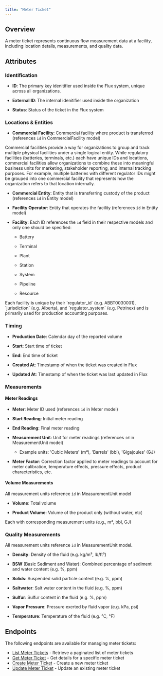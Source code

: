 ```yaml
---
title: "Meter Ticket"
---
```


## Overview

A meter ticket represents continuous flow measurement data at a facility, including location details, measurements, and quality data.

## Attributes

### Identification

- **ID**: The primary key idenitifier used inside the Flux system, unique across all organizations.

- **External ID**: The internal idenitifier used inside the organization

- **Status**: Status of the ticket in the Flux system

### Locations & Entities

- **Commercial Facility**: Commercial facility where product is transferred (references `id` in CommercialFacility model)

<Info>
  Commercial facilities provide a way for organizations to group and track
  multiple physical facilities under a single logical entity. While regulatory
  facilities (batteries, terminals, etc.) each have unique IDs and locations,
  commercial facilities allow organizations to combine these into meaningful
  business units for marketing, stakeholder reporting, and internal tracking
  purposes. For example, multiple batteries with different regulator IDs might
  be grouped into one commercial facility that represents how the organization
  refers to that location internally.
</Info>

- **Commercial Entity**: Entity that is transferring custody of the product (references `id` in Entity model)

- **Facility Operator**: Entity that operates the facility (references `id` in Entity model)

- **Facility**: Each ID references the `id` field in their respective models and only one should be specified:

  - Battery

  - Terminal

  - Plant

  - Station

  - System

  - Pipeline

  - Resource

<Info>
  Each facility is unique by their `regulator_id` (e.g. ABBT0030001),
  `jurisdiction` (e.g. Alberta), and `regulator_system` (e.g. Petrinex) and is
  primarily used for production accounting purposes.
</Info>

### Timing

- **Production Date**: Calendar day of the reported volume

- **Start**: Start time of ticket

- **End**: End time of ticket

- **Created At**: Timestamp of when the ticket was created in Flux

- **Updated At**: Timestamp of when the ticket was last updated in Flux

### Measurements

#### Meter Readings

- **Meter**: Meter ID used (references `id` in Meter model)

- **Start Reading**: Initial meter reading

- **End Reading**: Final meter reading

- **Measurement Unit**: Unit for meter readings (references `id` in MeasurementUnit model)

  - Example units: 'Cubic Meters' (m³), 'Barrels' (bbl), 'Gigajoules' (GJ)

- **Meter Factor**: Correction factor applied to meter readings to account for meter calibration, temperature effects, pressure effects, product characteristics, etc.

#### Volume Measurements

All measurement units reference `id` in MeasurementUnit model

- **Volume**: Total volume

- **Product Volume**: Volume of the product only (without water, etc)

Each with corresponding measurement units (e.g., m³, bbl, GJ)

### Quality Measurements

All measurement units reference `id` in MeasurementUnit model.

- **Density**: Density of the fluid (e.g. kg/m³, lb/ft³)

- **BSW** (Basic Sediment and Water): Combined percentage of sediment and water content (e.g. %, ppm)

- **Solids**: Suspended solid particle content (e.g. %, ppm)

- **Saltwater**: Salt water content in the fluid (e.g. %, ppm)

- **Sulfur**: Sulfur content in the fluid (e.g. %, ppm)

- **Vapor Pressure**: Pressure exerted by fluid vapor (e.g. kPa, psi)

- **Temperature**: Temperature of the fluid (e.g. °C, °F)

## Endpoints

The following endpoints are available for managing meter tickets:

- [List Meter Tickets](/api-reference/volumes/list-meter-ticket) - Retrieve a paginated list of meter tickets
- [Get Meter Ticket](/api-reference/volumes/get-meter-ticket) - Get details for a specific meter ticket
- [Create Meter Ticket](/api-reference/volumes/create-meter-ticket) - Create a new meter ticket
- [Update Meter Ticket](/api-reference/volumes/update-meter-ticket) - Update an existing meter ticket
